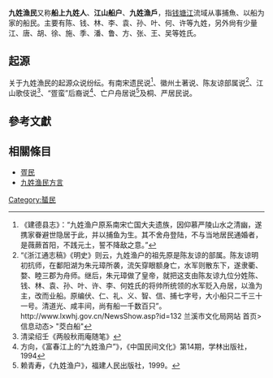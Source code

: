 '''九姓漁民'''又称'''船上九姓人'''、'''江山船户'''、'''九姓漁戶'''，指[[钱塘江|钱塘江]]流域从事捕魚、以船为家的船民。主要有陈、钱、林、李、袁、孙、叶、何、许等九姓，另外尙有少量江、唐、胡、徐、施、季、潘、鲁、方、张、王、吴等姓氏。
==起源==

关于九姓漁民的起源众说纷纭。有南宋遗民说<ref>《建德县志》：“九姓渔户原系南宋亡国大夫遗族，因仰慕严陵山水之清幽，遂携家眷避世隐居于此，并以捕鱼为生。其不舍舟登陆，不与当地居民通婚者，是薇蕨首阳，不践元土，誓不降敌之意。”</ref>、徽州土著说、陈友谅部属说<ref>“《浙江通志稿》《明史》则云，九姓渔户的祖先原是陈友谅的部属。陈友谅明初抗师，在鄱阳湖为朱元璋所袭，流矢穿眼额身亡，水军则散东下，遂隶衢、婺、睦三郡为舟师。继后，朱元璋做了皇帝，就把这支由陈友谅九位分姓陈、钱、林、袁、孙、叶、许、李、何姓氏的将帅所统领的水军贬入舟居，以渔为主，改而业船。原编伏、仁、礼、义、智、信、捕七字号，大小船只二千三十一号。清道光、咸丰间，尚有船一千数百只”。http://www.lxwhj.gov.cn/NewsShow.asp?id=132{{dead link|date=2017年11月 |bot=InternetArchiveBot |fix-attempted=yes }} 兰溪市文化局网站 首页>信息动态> "茭白船" 

 
</ref>、江山歌伎说<ref>清梁绍壬《两般秋雨庵随笔》</ref>、“疍蛮”后裔说<ref>方向，《富春江上的“九姓渔户”》，《中国民间文化》第14期，学林出版社，1994</ref>、亡户舟居说<ref>赖青寿，《九姓渔户》，福建人民出版社，1999。 </ref>及桐、严居民说。

==參考文獻==
<div class="references-small">
<references></references>
</div>

==相關條目==
*[[疍民|疍民]]
*[[九姓渔民方言|九姓渔民方言]]
[[Category:蜑民|Category:蜑民]]
